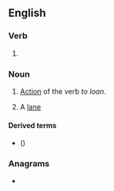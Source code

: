 ==English==

===Verb===
{{head|en|verb form}}

# {{present participle of|en|loan|nocat=1}}

===Noun===
{{en-noun}}

# [[action|Action]] of the verb ''to loan''.
# {{lb|en|obsolete|Scottish and Northern English}} A [[lane]]

====Derived terms====
* {{l|en|free loaning}} ({{m|en|right of way}})

===Anagrams===
* {{anagrams|en|a=agilnno|loganin}}
